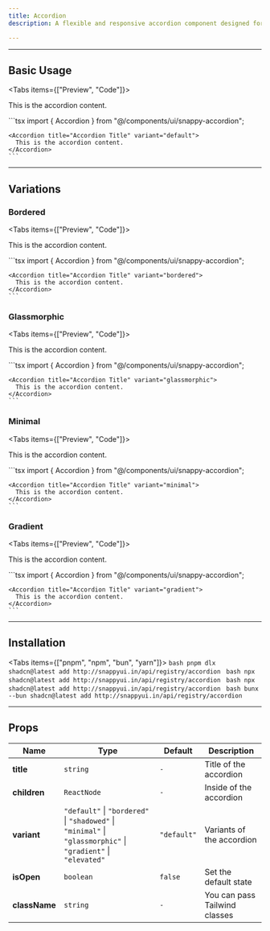 ```yaml
---
title: Accordion
description: A flexible and responsive accordion component designed for seamless modern UI experiences.

---
```



---

## Basic Usage

<Tabs items={["Preview", "Code"]}>
  <Tab value="Preview">
    <div className="flex flex-col items-center justify-center mb-6 rounded-lg py-5 px-5">
      <Accordion title="Accordion Title" variant="default">
        This is the accordion content.
      </Accordion>
    </div>
  </Tab>

  <Tab value="Code">
    ```tsx
    import { Accordion } from "@/components/ui/snappy-accordion";

    <Accordion title="Accordion Title" variant="default">
      This is the accordion content.
    </Accordion>
    ```
  </Tab>
</Tabs>

---

## Variations

### Bordered

<Tabs items={["Preview", "Code"]}>
  <Tab value="Preview">
    <div className="flex flex-col items-center justify-center mb-6 rounded-lg py-5 px-5">
      <Accordion title="Accordion Title" variant="bordered">
        This is the accordion content.
      </Accordion>
    </div>
  </Tab>

  <Tab value="Code">
    ```tsx
    import { Accordion } from "@/components/ui/snappy-accordion";

    <Accordion title="Accordion Title" variant="bordered">
      This is the accordion content.
    </Accordion>
    ```
  </Tab>
</Tabs>

### Glassmorphic

<Tabs items={["Preview", "Code"]}>
  <Tab value="Preview">
    <div className="flex flex-col items-center justify-center mb-6 rounded-lg py-5 px-5">
      <Accordion title="Accordion Title" variant="glassmorphic">
        This is the accordion content.
      </Accordion>
    </div>
  </Tab>

  <Tab value="Code">
    ```tsx
    import { Accordion } from "@/components/ui/snappy-accordion";

    <Accordion title="Accordion Title" variant="glassmorphic">
      This is the accordion content.
    </Accordion>
    ```
  </Tab>
</Tabs>

### Minimal

<Tabs items={["Preview", "Code"]}>
  <Tab value="Preview">
    <div className="flex flex-col items-center justify-center mb-6 rounded-lg py-5 px-5">
      <Accordion title="Accordion Title" variant="minimal">
        This is the accordion content.
      </Accordion>
    </div>
  </Tab>

  <Tab value="Code">
    ```tsx
    import { Accordion } from "@/components/ui/snappy-accordion";

    <Accordion title="Accordion Title" variant="minimal">
      This is the accordion content.
    </Accordion>
    ```
  </Tab>
</Tabs>

### Gradient

<Tabs items={["Preview", "Code"]}>
  <Tab value="Preview">
    <div className="flex flex-col items-center justify-center mb-6 rounded-lg py-5 px-5">
      <Accordion title="Accordion Title" variant="gradient">
        This is the accordion content.
      </Accordion>
    </div>
  </Tab>

  <Tab value="Code">
    ```tsx
    import { Accordion } from "@/components/ui/snappy-accordion";

    <Accordion title="Accordion Title" variant="gradient">
      This is the accordion content.
    </Accordion>
    ```
  </Tab>
</Tabs>

---

## Installation

<Tabs items={["pnpm", "npm", "bun", "yarn"]}>
  <Tab value="pnpm">
    ```bash
    pnpm dlx shadcn@latest add http://snappyui.in/api/registry/accordion
    ```
  </Tab>
  <Tab value="npm">
    ```bash
    npx shadcn@latest add http://snappyui.in/api/registry/accordion
    ```
  </Tab>
  <Tab value="yarn">
    ```bash
    npx shadcn@latest add http://snappyui.in/api/registry/accordion
    ```
  </Tab>
  <Tab value="bun">
    ```bash
    bunx --bun shadcn@latest add http://snappyui.in/api/registry/accordion
    ```
  </Tab>
</Tabs>

---

## Props

| <b>Name</b>   | <b>Type</b>                                                                                        | <b>Default</b>   | <b>Description</b>           |
| ------------- | -------------------------------------------------------------------------------------------------- | ---------------- | -----------------------------|
| **title**     | `string`                                                                                           | `-`              | Title of the accordion       |
| **children**  | `ReactNode`                                                                                        | `-`              | Inside of the accordion      |
| **variant**   | `"default"` \| `"bordered"` \| `"shadowed"` \| `"minimal"` \| `"glassmorphic"` \| `"gradient"` \| `"elevated"` | `"default"`      | Variants of the accordion    |
| **isOpen**    | `boolean`                                                                                          | `false`          | Set the default state        |
| **className** | `string`                                                                                           | `-`              | You can pass Tailwind classes|
